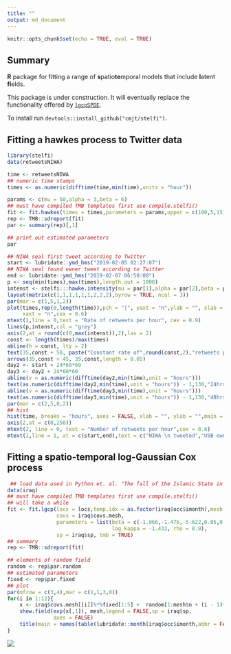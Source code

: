 ```yaml
---
title: ""
output: md_document
---
```


```r
knitr::opts_chunk$set(echo = TRUE, eval = TRUE)
```

## Summary

**R** package for fitting a range of  **s**patio**te**mporal models that include **l**atent **fi**elds.

This package is under construction. It will eventually replace the functionality offered by [`lgcpSPDE`](https://github.com/cmjt/lgcpSPDE).

To install run `devtools::install_github("cmjt/stelfi")`.

## Fitting a hawkes process to Twitter data

```r
library(stelfi)
data(retweetsNIWA)
```

```r
time <- retweetsNIWA
## numeric time stamps
times <- as.numeric(difftime(time,min(time),units = "hour"))
```

```r
params <- c(mu = 50,alpha = 3,beta = 6)
## must have compiled TMB templates first use compile.stelfi()
fit <- fit.hawkes(times = times,parameters = params,upper = c(100,5,15),lower = c(0,0,0))
rep <- TMB::sdreport(fit)
par <- summary(rep)[,1]
```

```r
## print out estimated parameters
par
```


```r
## NIWA seal first tweet according to Twitter
start <- lubridate::ymd_hms("2019-02-05 02:27:07")
## NIWA seal found owner tweet according to Twitter
end <- lubridate::ymd_hms("2019-02-07 06:50:08")
p <- seq(min(times),max(times),length.out = 1000)
intenst <- stelfi:::hawke.intensity(mu = par[1],alpha = par[2],beta = par[3],times = times, p = p)
layout(matrix(c(1,1,1,1,1,1,2,2,2),byrow = TRUE, ncol = 3))
par(mar = c(1,5,1,2))
plot(times,rep(0,length(time)),pch = "|", yaxt = "n",ylab = "", xlab = "", ylim = c(0,max(intenst)),
     xaxt = "n",cex = 0.6)
mtext(2,line = 0,text = "Rate of retweets per hour", cex = 0.9)
lines(p,intenst,col = "grey")
axis(2,at = round(c(0,max(intenst)),2),las = 2)
const <- length(times)/max(times)
abline(h = const, lty = 2)
text(35,const + 50, paste("Constant rate of",round(const,2),"retweets per hour"))
arrows(35,const + 45, 35,const,length = 0.05)
day2 <- start + 24*60*60
day3 <- day2 + 24*60*60
abline(v = as.numeric(difftime(day2,min(time),unit = "hours")))
text(as.numeric(difftime(day2,min(time),unit = "hours")) - 1,130,"24hrs since tweet",srt = 90)
abline(v = as.numeric(difftime(day3,min(time),unit = "hours")))
text(as.numeric(difftime(day3,min(time),unit = "hours")) - 1,130,"48hrs since tweet",srt = 90)
par(mar = c(2,5,0,2))
## hist
hist(time, breaks = "hours", axes = FALSE, xlab = "", ylab = "",main = "", col = "grey",border = "grey",freq = TRUE)
axis(2,at = c(0,250))
mtext(2, line = 0, text = "Number of retweets per hour",cex = 0.8)
mtext(1,line = 1, at = c(start,end),text = c("NIWA \n tweeted","USB owner \n found"),cex = 0.9)
```

## Fitting a spatio-temporal log-Gaussian Cox process

```r
 ## load data used in Python et. al. "The fall of the Islamic State in Iraq captured through a point process approach."
data(iraq)
## must have compiled TMB templates first use compile.stelfi()
## will take a while
fit <- fit.lgcp(locs = locs,temp.idx = as.factor(iraq$occ$imonth),mesh = iraq$mesh,
                covs = iraq$covs.mesh,
                parameters = list(beta = c(-1.066,-1.476,-5.622,0.05,0.01),
                                  log_kappa = -1.432, rho = 0.9),
                sp = iraq$sp, tmb = TRUE)
## summary
rep <- TMB::sdreport(fit)
```

```r
## elements of random field
random <- rep$par.random
## estimated parameters
fixed <- rep$par.fixed
## plot 
par(mfrow = c(3,4),mar = c(1,1,3,0))
for(i in 1:12){
    x <- iraq$covs.mesh[[i]]%*%fixed[1:5] +  random[1:mesh$n + (i - 1)*mesh$n]
    show.field(exp(x[,1]), mesh,legend = FALSE,sp = iraq$sp,
               axes = FALSE)
    title(main = names(table(lubridate::month(iraq$occ$imonth,abbr = FALSE,label = TRUE)))[i])
}

```

![](README_files/iraq_fields.png)